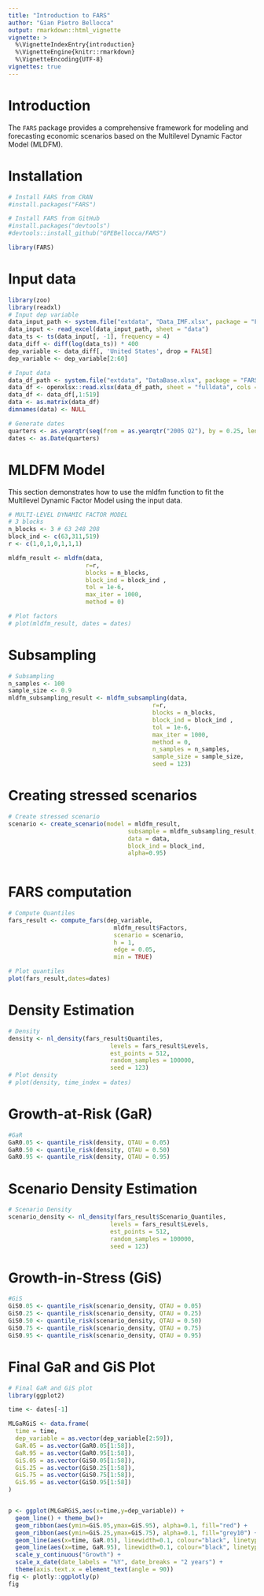 ```yaml
---
title: "Introduction to FARS"
author: "Gian Pietro Bellocca"
output: rmarkdown::html_vignette
vignette: >
  %\VignetteIndexEntry{introduction}
  %\VignetteEngine{knitr::rmarkdown}
  %\VignetteEncoding{UTF-8}
vignettes: true
---
```


# Introduction

The `FARS` package provides a comprehensive framework for modeling and forecasting economic scenarios based on the Multilevel Dynamic Factor Model (MLDFM).

# Installation

```r

# Install FARS from CRAN
#install.packages("FARS")

# Install FARS from GitHub
#install.packages("devtools")
#devtools::install_github("GPEBellocca/FARS")

library(FARS)
```

# Input data

```r
library(zoo)
library(readxl)
# Input dep variable
data_input_path <- system.file("extdata", "Data_IMF.xlsx", package = "FARS")
data_input <- read_excel(data_input_path, sheet = "data")
data_ts <- ts(data_input[, -1], frequency = 4)
data_diff <- diff(log(data_ts)) * 400
dep_variable <- data_diff[, 'United States', drop = FALSE] 
dep_variable <- dep_variable[2:60]

# Input data
data_df_path <- system.file("extdata", "DataBase.xlsx", package = "FARS")
data_df <- openxlsx::read.xlsx(data_df_path, sheet = "fulldata", cols = 2:625)
data_df <- data_df[,1:519]
data <- as.matrix(data_df)
dimnames(data) <- NULL

# Generate dates
quarters <- as.yearqtr(seq(from = as.yearqtr("2005 Q2"), by = 0.25, length.out = 59))
dates <- as.Date(quarters)

```

# MLDFM Model
This section demonstrates how to use the mldfm function to fit the Multilevel Dynamic Factor Model using the input data.

```r
# MULTI-LEVEL DYNAMIC FACTOR MODEL
# 3 blocks
n_blocks <- 3 # 63 248 208
block_ind <- c(63,311,519)
r <- c(1,0,1,0,1,1,1)

mldfm_result <- mldfm(data, 
                      r=r, 
                      blocks = n_blocks, 
                      block_ind = block_ind , 
                      tol = 1e-6, 
                      max_iter = 1000,
                      method = 0) 

# Plot factors
# plot(mldfm_result, dates = dates) 

```
# Subsampling

```r
# Subsampling
n_samples <- 100
sample_size <- 0.9
mldfm_subsampling_result <- mldfm_subsampling(data, 
                                         r=r, 
                                         blocks = n_blocks, 
                                         block_ind = block_ind , 
                                         tol = 1e-6, 
                                         max_iter = 1000, 
                                         method = 0,
                                         n_samples = n_samples,
                                         sample_size = sample_size,
                                         seed = 123) 
```

# Creating stressed scenarios

```r
# Create stressed scenario
scenario <- create_scenario(model = mldfm_result,
                                  subsample = mldfm_subsampling_result,
                                  data = data, 
                                  block_ind = block_ind, 
                                  alpha=0.95)
                                      
```

# FARS computation

```r
# Compute Quantiles
fars_result <- compute_fars(dep_variable, 
                              mldfm_result$Factors, 
                              scenario = scenario, 
                              h = 1,   
                              edge = 0.05, 
                              min = TRUE) 

# Plot quantiles
plot(fars_result,dates=dates)
```

# Density Estimation

```r
# Density 
density <- nl_density(fars_result$Quantiles,  
                             levels = fars_result$Levels,  
                             est_points = 512, 
                             random_samples = 100000,
                             seed = 123)
# Plot density
# plot(density, time_index = dates)

```

# Growth-at-Risk (GaR)

```r
#GaR
GaR0.05 <- quantile_risk(density, QTAU = 0.05)
GaR0.50 <- quantile_risk(density, QTAU = 0.50)
GaR0.95 <- quantile_risk(density, QTAU = 0.95)
```

# Scenario Density Estimation

```r
# Scenario Density 
scenario_density <- nl_density(fars_result$Scenario_Quantiles,  
                             levels = fars_result$Levels,  
                             est_points = 512, 
                             random_samples = 100000,
                             seed = 123)

```

# Growth-in-Stress (GiS)

```r
#GiS
GiS0.05 <- quantile_risk(scenario_density, QTAU = 0.05)
GiS0.25 <- quantile_risk(scenario_density, QTAU = 0.25)
GiS0.50 <- quantile_risk(scenario_density, QTAU = 0.50)
GiS0.75 <- quantile_risk(scenario_density, QTAU = 0.75)
GiS0.95 <- quantile_risk(scenario_density, QTAU = 0.95)

```

# Final GaR and GiS Plot

```r
# Final GaR and GiS plot
library(ggplot2)

time <- dates[-1]

MLGaRGiS <- data.frame(
  time = time,
  dep_variable = as.vector(dep_variable[2:59]),
  GaR.05 = as.vector(GaR0.05[1:58]),
  GaR.95 = as.vector(GaR0.95[1:58]),
  GiS.05 = as.vector(GiS0.05[1:58]), 
  GiS.25 = as.vector(GiS0.25[1:58]),
  GiS.75 = as.vector(GiS0.75[1:58]),
  GiS.95 = as.vector(GiS0.95[1:58])
)


p <- ggplot(MLGaRGiS,aes(x=time,y=dep_variable)) + 
  geom_line() + theme_bw()+
  geom_ribbon(aes(ymin=GiS.05,ymax=GiS.95), alpha=0.1, fill="red") +
  geom_ribbon(aes(ymin=GiS.25,ymax=GiS.75), alpha=0.1, fill="grey10") +
  geom_line(aes(x=time, GaR.05), linewidth=0.1, colour="black", linetype="dashed") +
  geom_line(aes(x=time, GaR.95), linewidth=0.1, colour="black", linetype="dashed") +
  scale_y_continuous("Growth") +
  scale_x_date(date_labels = "%Y", date_breaks = "2 years") +
  theme(axis.text.x = element_text(angle = 90))
fig <- plotly::ggplotly(p)
fig
```
